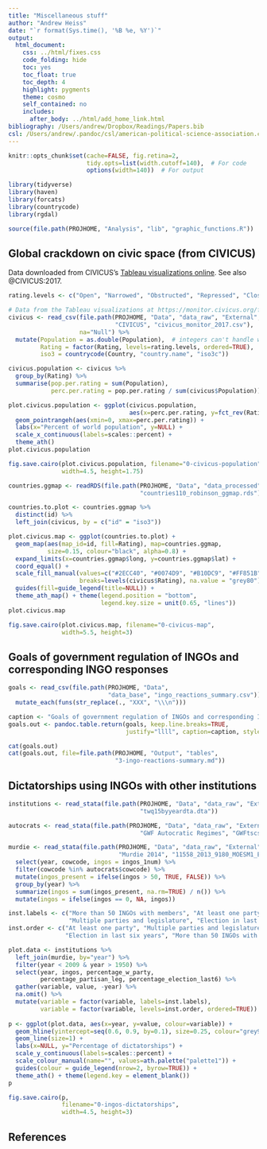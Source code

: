 ```yaml
---
title: "Miscellaneous stuff"
author: "Andrew Heiss"
date: "`r format(Sys.time(), '%B %e, %Y')`"
output: 
  html_document: 
    css: ../html/fixes.css
    code_folding: hide
    toc: yes
    toc_float: true
    toc_depth: 4
    highlight: pygments
    theme: cosmo
    self_contained: no
    includes:
      after_body: ../html/add_home_link.html
bibliography: /Users/andrew/Dropbox/Readings/Papers.bib
csl: /Users/andrew/.pandoc/csl/american-political-science-association.csl
---
```


```r
knitr::opts_chunk$set(cache=FALSE, fig.retina=2,
                      tidy.opts=list(width.cutoff=140),  # For code
                      options(width=140))  # For output

library(tidyverse)
library(haven)
library(forcats)
library(countrycode)
library(rgdal)

source(file.path(PROJHOME, "Analysis", "lib", "graphic_functions.R"))
```

## Global crackdown on civic space (from CIVICUS)

Data downloaded from CIVICUS's [Tableau visualizations online](https://monitor.civicus.org/findings/). See also @CIVICUS:2017.

```r
rating.levels <- c("Open", "Narrowed", "Obstructed", "Repressed", "Closed")

# Data from the Tableau visualizations at https://monitor.civicus.org/findings/
civicus <- read_csv(file.path(PROJHOME, "Data", "data_raw", "External", 
                              "CIVICUS", "civicus_monitor_2017.csv"),
                    na="Null") %>%
  mutate(Population = as.double(Population),  # integers can't handle world population
         Rating = factor(Rating, levels=rating.levels, ordered=TRUE),
         iso3 = countrycode(Country, "country.name", "iso3c"))

civicus.population <- civicus %>%
  group_by(Rating) %>%
  summarise(pop.per.rating = sum(Population),
            perc.per.rating = pop.per.rating / sum(civicus$Population))

plot.civicus.population <- ggplot(civicus.population, 
                                  aes(x=perc.per.rating, y=fct_rev(Rating))) + 
  geom_pointrangeh(aes(xmin=0, xmax=perc.per.rating)) +
  labs(x="Percent of world population", y=NULL) +
  scale_x_continuous(labels=scales::percent) +
  theme_ath()
plot.civicus.population

fig.save.cairo(plot.civicus.population, filename="0-civicus-population", 
               width=4.5, height=1.75)
```

```r
countries.ggmap <- readRDS(file.path(PROJHOME, "Data", "data_processed",
                                     "countries110_robinson_ggmap.rds"))

countries.to.plot <- countries.ggmap %>% 
  distinct(id) %>%
  left_join(civicus, by = c("id" = "iso3"))

plot.civicus.map <- ggplot(countries.to.plot) +
  geom_map(aes(map_id=id, fill=Rating), map=countries.ggmap, 
           size=0.15, colour="black", alpha=0.8) + 
  expand_limits(x=countries.ggmap$long, y=countries.ggmap$lat) +
  coord_equal() +
  scale_fill_manual(values=c("#2ECC40", "#0074D9", "#B10DC9", "#FF851B", "#FF4136"),
                    breaks=levels(civicus$Rating), na.value = "grey80") +
  guides(fill=guide_legend(title=NULL)) +
  theme_ath_map() + theme(legend.position = "bottom",
                          legend.key.size = unit(0.65, "lines"))
plot.civicus.map

fig.save.cairo(plot.civicus.map, filename="0-civicus-map", 
               width=5.5, height=3)
```

## Goals of government regulation of INGOs and corresponding INGO responses

```r
goals <- read_csv(file.path(PROJHOME, "Data", 
                            "data_base", "ingo_reactions_summary.csv")) %>%
  mutate_each(funs(str_replace(., "XXX", "\\\n")))

caption <- "Goals of government regulation of INGOs and corresponding INGO responses {#tbl:ingo-reactions-summary}"
goals.out <- pandoc.table.return(goals, keep.line.breaks=TRUE,
                                 justify="llll", caption=caption, style="grid")

cat(goals.out)
cat(goals.out, file=file.path(PROJHOME, "Output", "tables", 
                              "3-ingo-reactions-summary.md"))
```

## Dictatorships using INGOs with other institutions

```r
institutions <- read_stata(file.path(PROJHOME, "Data", "data_raw", "External",
                                     "twq15byyeardta.dta"))

autocrats <- read_stata(file.path(PROJHOME, "Data", "data_raw", "External",
                                     "GWF Autocratic Regimes", "GWFtscs.dta"))

murdie <- read_stata(file.path(PROJHOME, "Data", "data_raw", "External",
                               "Murdie 2014", "11558_2013_9180_MOESM1_ESM.dta")) %>%
  select(year, cowcode, ingos = ingos_1num) %>%
  filter(cowcode %in% autocrats$cowcode) %>%
  mutate(ingos_present = ifelse(ingos > 50, TRUE, FALSE)) %>%
  group_by(year) %>%
  summarize(ingos = sum(ingos_present, na.rm=TRUE) / n()) %>%
  mutate(ingos = ifelse(ingos == 0, NA, ingos))

inst.labels <- c("More than 50 INGOs with members", "At least one party",
                 "Multiple parties and legislature", "Election in last six years")
inst.order <- c("At least one party", "Multiple parties and legislature",
                "Election in last six years", "More than 50 INGOs with members")

plot.data <- institutions %>%
  left_join(murdie, by="year") %>%
  filter(year < 2009 & year > 1950) %>%
  select(year, ingos, percentage_w_party, 
         percentage_partisan_leg, percentage_election_last6) %>%
  gather(variable, value, -year) %>%
  na.omit() %>%
  mutate(variable = factor(variable, labels=inst.labels),
         variable = factor(variable, levels=inst.order, ordered=TRUE))
  
p <- ggplot(plot.data, aes(x=year, y=value, colour=variable)) + 
  geom_hline(yintercept=seq(0.6, 0.9, by=0.1), size=0.25, colour="grey90") + 
  geom_line(size=1) + 
  labs(x=NULL, y="Percentage of dictatorships") + 
  scale_y_continuous(labels=scales::percent) +
  scale_colour_manual(name="", values=ath.palette("palette1")) + 
  guides(colour = guide_legend(nrow=2, byrow=TRUE)) + 
  theme_ath() + theme(legend.key = element_blank())
p

fig.save.cairo(p,
               filename="0-ingos-dictatorships",
               width=4.5, height=3)
```

## References
